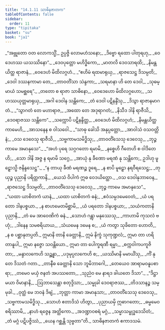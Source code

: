 ```yaml
---
title: "14.1.11 သာဓိနဇာတက"
tableOfContents: false
sidebar:
  order: 11
type: "tipitaka"
basket: "su"
book: "ja1"
---
```



<DynamicBreadcrumb />

<Division number="202" book="ja1" e="ch" v="22" p="300">

<Paragraph number="2759" type="verses" book="ja1">
_“အဗ္ဘုတော ဝတ လောကသ္မိံ,_  
ဥပ္ပဇ္ဇိ လောမဟံသနော;_  
_ဒိဗ္ဗော ရထော ပါတုရဟု,_  
_ဝေဒေဟဿ ယသဿိနော”._  

</Paragraph>

</Division>
<Division number="203" book="ja1" e="ch" v="22" p="300">

<Paragraph number="2760" type="verses" book="ja1">
_ဒေဝပုတ္တော မဟိဒ္ဓိကော,_  
_မာတလိ ဒေဝသာရထိ;_  
_နိမန္တယိတ္ထ ရာဇာနံ,_  
_ဝေဒေဟံ မိထိလဂ္ဂဟံ._  

</Paragraph>

</Division>
<Division number="204" book="ja1" e="ch" v="22" p="300">

<Paragraph number="2761" type="verses" book="ja1">
_“ဧဟိမံ ရထမာရုယှ,_  
_ရာဇသေဋ္ဌ ဒိသမ္ပတိ;_  
_ဒေဝါ ဒဿနကာမာ တေ,_  
_တာဝတိံသာ သဲန္ဒကာ;_  
_သရမာနာ ဟိ တေ ဒေဝါ,_  
_သုဓမ္မာယံ သမစ္ဆရေ”._  

</Paragraph>

</Division>
<Division number="205" book="ja1" e="ch" v="22" p="300">

<Paragraph number="2762" type="verses" book="ja1">
_တတော စ ရာဇာ သာဓိနော,_  
_ဝေဒေဟော မိထိလဂ္ဂဟော;_  
_သဟဿယုတ္တမာရုယှ,_  
_အဂါ ဒေဝါန သန္တိကေ;_  
_တံ ဒေဝါ ပဋိနန္ဒိံသု,_  
_ဒိသွာ ရာဇာနမာဂတံ._  

</Paragraph>

</Division>
<Division number="206" book="ja1" e="ch" v="22" p="300">

<Paragraph number="2763" type="verses" book="ja1">
_“သွာဂတံ တေ မဟာရာဇ,_  
_အထော တေ အဒုရာဂတံ;_  
_နိသီဒ ဒါနိ ရာဇီသိ,_  
_ဒေဝရာဇဿ သန္တိကေ”._  

</Paragraph>

</Division>
<Division number="207" book="ja1" e="ch" v="22" p="300">

<Paragraph number="2764" type="verses" book="ja1">
_သက္ကောပိ ပဋိနန္ဒိတ္ထ,_  
_ဝေဒေဟံ မိထိလဂ္ဂဟံ;_  
_နိမန္တယိတ္ထ ကာမေဟိ,_  
_အာသနေန စ ဝါသဝေါ._  

</Paragraph>

</Division>
<Division number="208" book="ja1" e="ch" v="22" p="301">

<Paragraph number="2765" type="verses" book="ja1">
_“သာဓု ခေါသိ အနုပ္ပတ္တော,_  
_အာဝါသံ ဝသဝတ္တိနံ;_  
_ဝသ ဒေဝေသု ရာဇီသိ,_  
_သဗ္ဗကာမသမိဒ္ဓိသု;_  
_တာဝတိံသေသု ဒေဝေသု,_  
_ဘုဉ္ဇ ကာမေ အမာနုသေ”._  

</Paragraph>

</Division>
<Division number="209" book="ja1" e="ch" v="22" p="301">

<Paragraph number="2766" type="verses" book="ja1">
_“အဟံ ပုရေ သဂ္ဂဂတော ရမာမိ,_  
_နစ္စေဟိ ဂီတေဟိ စ ဝါဒိတေဟိ;_  
_သော ဒါနိ အဇ္ဇ န ရမာမိ သဂ္ဂေ,_  
_အာယုံ နု ခီဏော မရဏံ နု သန္တိကေ;_  
ဥဒါဟု မူဠှောသ္မိ ဇနိန္ဒသေဋ္ဌ”._  

</Paragraph>

</Division>
<Division number="210" book="ja1" e="ch" v="22" p="301">

<Paragraph number="2767" type="verses" book="ja1">
_“န တာယု ခီဏံ မရဏဉ္စ ဒူရေ,_  
_န စာပိ မူဠှော နရဝီရသေဋ္ဌ;_  
_တုယှဉ္စ ပုညာနိ ပရိတ္တကာနိ,_  
_ယေသံ ဝိပါကံ ဣဓ ဝေဒယိတ္ထော._  

</Paragraph>

</Division>
<Division number="211" book="ja1" e="ch" v="22" p="301">

<Paragraph number="2768" type="verses" book="ja1">
_ဝသ ဒေဝါနုဘာဝေန,_  
_ရာဇသေဋ္ဌ ဒိသမ္ပတိ;_  
_တာဝတိံသေသု ဒေဝေသု,_  
_ဘုဉ္ဇ ကာမေ အမာနုသေ”._  

</Paragraph>

</Division>
<Division number="212" book="ja1" e="ch" v="22" p="301">

<Paragraph number="2769" type="verses" book="ja1">
_“ယထာ ယာစိတကံ ယာနံ,_  
_ယထာ ယာစိတကံ ဓနံ;_  
_ဧဝံသမ္ပဒမေဝေတံ,_  
_ယံ ပရတော ဒါနပစ္စယာ._  

</Paragraph>

</Division>
<Division number="213" book="ja1" e="ch" v="22" p="301">

<Paragraph number="2770" type="verses" book="ja1">
_န စာဟမေတမိစ္ဆာမိ,_  
_ယံ ပရတော ဒါနပစ္စယာ;_  
_သယံကတာနိ ပုညာနိ,_  
_တံ မေ အာဝေဏိကံ ဓနံ._  

</Paragraph>

</Division>
<Division number="214" book="ja1" e="ch" v="22" p="301">

<Paragraph number="2771" type="verses" book="ja1">
_သောဟံ ဂန္တွာ မနုဿေသု,_  
_ကာဟာမိ ကုသလံ ဗဟုံ;_  
_ဒါနေန သမစရိယာယ,_  
_သံယမေန ဒမေန စ;_  
_ယံ ကတွာ သုခိတော ဟောတိ,_  
_န စ ပစ္ဆာနုတပ္ပတိ._  

</Paragraph>

</Division>
<Division number="215" book="ja1" e="ch" v="22" p="301">

<Paragraph number="2772" book="ja1">
ဣမာနိ တာနိ ခေတ္တာနိ,_  
ဣမံ နိက္ခံ သုကုဏ္ဍလံ;_  
ဣမာ တာ ဟရိတာနူပါ,_  
ဣမာ နဇ္ဇော သဝန္တိယော._  

</Paragraph>

</Division>
<Division number="216" book="ja1" e="ch" v="22" p="301">

<Paragraph number="2773" type="verses" book="ja1">
ဣမာ တာ ပေါက္ခရဏီ ရမ္မာ,_  
_စက္ကဝါကပကူဇိတာ;_  
_မန္ဒာလကေဟိ သဉ္ဆန္နာ,_  
_ပဒုမုပ္ပလကေဟိ စ;_  
_ယဿိမာနိ မမာယိံသု,_  
_ကိံ နု တေ ဒိသတံ ဂတာ._  

</Paragraph>

</Division>
<Division number="217" book="ja1" e="ch" v="22" p="302">

<Paragraph number="2774" type="verses" book="ja1">
_တာနီဓ ခေတ္တာနိ သော ဘူမိဘာဂေါ,_  
_တေယေဝ အာရာမဝနူပစာရာ;_  
_တမေဝ မယှံ ဇနတံ အပဿတော,_  
_သုညံဝ မေ နာရဒ ခါယတေ ဒိသာ”._  

</Paragraph>

</Division>
<Division number="218" book="ja1" e="ch" v="22" p="302">

<Paragraph number="2775" type="verses" book="ja1">
_“ဒိဋ္ဌာ မယာ ဝိမာနာနိ,_  
_ဩဘာသေန္တာ စတုဒ္ဒိသာ;_  
_သမ္မုခါ ဒေဝရာဇဿ,_  
_တိဒသာနဉ္စ သမ္မုခါ._  

</Paragraph>

</Division>
<Division number="219" book="ja1" e="ch" v="22" p="302">

<Paragraph number="2776" type="verses" book="ja1">
_ဝုတ္ထံ မေ ဘဝနံ ဒိဗျံ,_  
_ဘုတ္တာ ကာမာ အမာနုသာ;_  
_တာဝတိံသေသု ဒေဝေသု,_  
_သဗ္ဗကာမသမိဒ္ဓိသု._  

</Paragraph>

</Division>
<Division number="220" book="ja1" e="ch" v="22" p="302">

<Paragraph number="2777" type="verses" book="ja1">
_သောဟံ ဧတာဒိသံ ဟိတွာ,_  
_ပုညာယမှိ ဣဓာဂတော;_  
_ဓမ္မမေဝ စရိဿာမိ,_  
_နာဟံ ရဇ္ဇေန အတ္ထိကော._  

</Paragraph>

</Division>
<Division number="221" book="ja1" e="ch" v="22" p="302">

<Paragraph number="2778" type="verses" book="ja1">
_အဒဏ္ဍာဝစရံ မဂ္ဂံ,_  
_သမ္မာသမ္ဗုဒ္ဓဒေသိတံ;_  
_တံ မဂ္ဂံ ပဋိပဇ္ဇိဿံ,_  
_ယေန ဂစ္ဆန္တိ သုဗ္ဗတာ”တိ._  


</Paragraph>
</Division>

<Paragraph number="2779" type="center" book="ja1">
သာဓိနဇာတကံ ဧကာဒသမံ.
</Paragraph>
